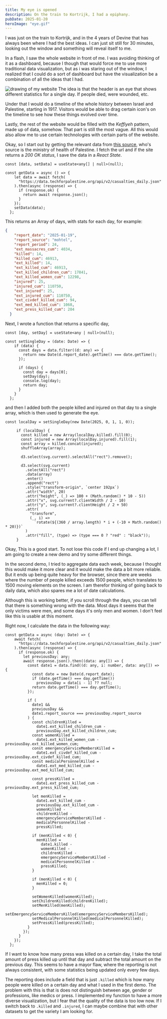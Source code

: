 ```yaml
---
title: My eye is opened
description: On the train to Kortrijk, I had a epiphany.
pubDate: 2025-01-20
heroImage: "eye.gif"
---
```



I was just on the train to Kortrijk, and in the 4 years of Devine that has always been where I had the best ideas. I can just sit still for 30 minutes, looking out the window and something will reveal itself to me.

In a flash, I saw the whole website in front of me. I was avoiding thinking of it as a dashboard, because I though that would force me to use more traditional data visualization, but as i was staring out of the window, I realized that I could do a sort of dashboard but have the visualization be a combination of all the ideas that I had.

![drawing of my website](/my-eye-is-opened/drawing.webp)
The idea is that the header is an eye that shows different statistics for a single day. If people died, were wounded, etc.

Under that I would do a timeline of the whole history between Israel and Palestine, starting in 1917. Visitors would be able to drag certain icon's on the timeline to see how these things evolved over time.

Lastly, the rest of the website would be filled with the *Keffiyeh* pattern, made up of data, somehow. That part is still the most vague.
All this would also allow me to use certain technologies with certain parts of the website.

Okay, so I start out by getting the relevant data from [this source](https://data.techforpalestine.org/docs/casualties-daily/), who's source is the ministry of health of Palestine. I fetch the url and if the site returns a *200 OK status*, I save the data in a *React State*.

```tsx
const [data, setData] = useState<any[] | null>(null);

const getData = async () => {
    let data = await fetch(
      "https://data.techforpalestine.org/api/v2/casualties_daily.json"
    ).then(async (response) => {
      if (response.ok) {
        return await response.json();
      }
    });
    setData(data);
  };
```

This returns an Array of days, with stats for each day, for example:

```json
{
    "report_date": "2025-01-19",
    "report_source": "mohtel",
    "report_period": 24,
    "ext_massacres_cum": 4034,
    "killed": 14,
    "killed_cum": 46913,
    "ext_killed": 14,
    "ext_killed_cum": 46913,
    "ext_killed_children_cum": 17841,
    "ext_killed_women_cum": 12298,
    "injured": 25,
    "injured_cum": 110750,
    "ext_injured": 25,
    "ext_injured_cum": 110750,
    "ext_civdef_killed_cum": 94,
    "ext_med_killed_cum": 1068,
    "ext_press_killed_cum": 204
  }
```

Next, I wrote a function that returns a specific day,

```tsx
const [day, setDay] = useState<any | null>(null);

const setSingleDay = (date: Date) => {
    if (data) {
      const days = data.filter((d: any) => {
        return new Date(d.report_date).getTime() === date.getTime();
      });

      if (days) {
        const day = days[0];
        setDay(day);
        console.log(day);
        return day;
      }
    }
  };
```
 and then I added both the people killed and injured on that day to a single array, which is then used to generate the eye.

 ```tsx
 const localDay = setSingleDay(new Date(2025, 0, 1, 1, 0));

      if (localDay) {
        const killed = new Array(localDay.killed).fill(0);
        const injured = new Array(localDay.injured).fill(1);
        const array = killed.concat(injured);
        shuffleArray(array);

        d3.select(svg.current).selectAll("rect").remove();

        d3.select(svg.current)
          .selectAll("rect")
          .data(array)
          .enter()
          .append("rect")
          .style("transform-origin", `center 192px`)
          .attr("width", 20)
          .attr("height", (_) => 100 + (Math.random() * 10 - 5))
          .attr("x", svg.current?.clientWidth / 2 - 10)
          .attr("y", svg.current?.clientHeight / 2 + 50)
          .attr(
            "transform",
            (_, i) =>
              `rotate(${(360 / array.length) * i + (-10 + Math.random() * 20)})`
          )
          .attr("fill", (type) => (type === 0 ? "red" : "black"));
      }
```

<Demo title='Eye tests' type='GSAP'>
<DemoEye client:only="react" />

Okay, This is a good start. To not lose this code if I end up changing a lot, I am going to create a new demo and try some different things.

<DemoEye2 client:only="react" />
</Demo>

In the second demo, I tried to aggregate data each week, because I thought this would make it more clear and it would make the data a bit more reliable. But it ends up being quite heavy for the browser, since there are weeks where the number of people killed exceeds 1500 people, which translates to 1500 moving elements on the screen. I am therefor thinking of going back to daily data, which also spares me a lot of date calculations.

<Demo title='Eye test per day' type='GSAP'>
<DemoEye3 client:only="react" />
</Demo>

Although this is working better, if you scroll through the days, you can tell that there is something wrong with the data. Most days it seems that the only victims were men, and some days it's only men and women. I don't feel like this is usable at this moment. 

Right now, I calculate the data in the following way:

```tsx
const getData = async (day: Date) => {
    await fetch(
      "https://data.techforpalestine.org/api/v2/casualties_daily.json"
    ).then(async (response) => {
      if (response.ok) {
        let previousDay: any;
        await response.json().then((data: any[]) => {
          const date1 = data.find((d: any, i: number, data: any[]) => {
            const date = new Date(d.report_date);
            if (date.getTime() === day.getTime())
              previousDay = data[i - 1] ?? null;
            return date.getTime() === day.getTime();
          });

          if (
            date1 &&
            previousDay &&
            date1.report_source === previousDay.report_source
          ) {
            const childrenKilled =
              date1.ext_killed_children_cum -
              previousDay.ext_killed_children_cum;
            const womenKilled =
              date1.ext_killed_women_cum - previousDay.ext_killed_women_cum;
            const emergencyServiceMembersKilled =
              date1.ext_civdef_killed_cum - previousDay.ext_civdef_killed_cum;
            const medicalPersonnelKilled =
              date1.ext_med_killed_cum - previousDay.ext_med_killed_cum;

            const pressKilled =
              date1.ext_press_killed_cum - previousDay.ext_press_killed_cum;

            let menKilled =
              date1.ext_killed_cum -
              previousDay.ext_killed_cum -
              womenKilled -
              childrenKilled -
              emergencyServiceMembersKilled -
              medicalPersonnelKilled -
              pressKilled;

            if (menKilled < 0) {
              menKilled =
                date1.killed -
                womenKilled -
                childrenKilled -
                emergencyServiceMembersKilled -
                medicalPersonnelKilled -
                pressKilled;
            }

            if (menKilled < 0) {
              menKilled = 0;
            }

            setWomenKilled(womenKilled);
            setChildrenKilled(childrenKilled);
            setMenKilled(menKilled);
            setEmergencyServiceMembersKilled(emergencyServiceMembersKilled);
            setMedicalPersonnelKilled(medicalPersonnelKilled);
            setPressKilled(pressKilled);
          }
        });
      }
    });
  };
```
If I want to know how many press was killed on a certain day, I take the total amount of press killed up until that day and subtract the total amount on the previous day. This seems to have a mayor flaw, where the reporting is not always consistent, with some statistics being updated only every few days.

The reporting does include a field that is just `.killed` which is how many people were killed on a certain day and what I used in the first demo. The problem with this is that is does not distinguish between age, gender or professions, like medics or press. I implemented my function to have a more diverse visualization, but I fear that the quality of the data is too low now.
If I switch back to `.killed` and `.injured`, I can maybe combine that with other datasets to get the variety I am looking for.